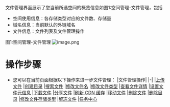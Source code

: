 文件管理界面展示了您当前所选空间的概览信息如图1:空间管理-文件管理，包括

- 空间使用信息：各存储类型对应的文件数、存储量
- 域名信息：当前默认的外链域名
- 文件信息：文件列表及文件管理操作

图1:空间管理-文件管理
![image.png](https://dn-odum9helk.qbox.me/FqX8mdc7ihSsf8j0p_r6xRy2fSX_)
<br>

# **操作步骤**
- 您可以在当前页面根据以下操作来进一步文件管理：
   |文件管理操作|
   |-|
   |[上传文件](/kodo/development_guidelines/8562/upload-a-file)
   |[创建目录](/kodo/development_guidelines/10576/create-a-directory)
   |[搜索文件](/kodo/development_guidelines/8563/search-for-files)
   |[修改文件名](/kodo/development_guidelines/8564/modify-the-file-name)
   |[修改文件类型](/kodo/development_guidelines/8565/modify-the-file-type)
   |[查看文件详情](/kodo/development_guidelines/8566/view-the-file-information)
   |[设置文件元信息](/kodo/development_guidelines/8567/settings-file-meta-information)
   |[下载文件](/kodo/development_guidelines/8568/the-download-file)
   |[分享文件](/kodo/development_guidelines/8569/share-files)
   |[刷新 CDN 缓存](/kodo/development_guidelines/12360/refresh-the-cdn-cache)
   |[移动文件](/kodo/development_guidelines/10578/move-files)
   |[删除文件](/kodo/development_guidelines/8571/delete-the-file)
   |[删除目录](/kodo/development_guidelines/10577/delete-the-directory)
   |[修改文件存储类型](/kodo/development_guidelines/8572/modify-the-file-storage-type)
   |[解冻文件](/kodo/development_guidelines/8573/thaw-file-storage)
   |[任务中心](/kodo/development_guidelines/10580/the-task-center)


